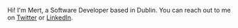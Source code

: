 Hi! I'm Mert, a Software Developer based in Dublin.
You can reach out to me on [Twitter](https://twitter.com/gunaymertk) or [LinkedIn](https://www.linkedin.com/in/gmertk/).
